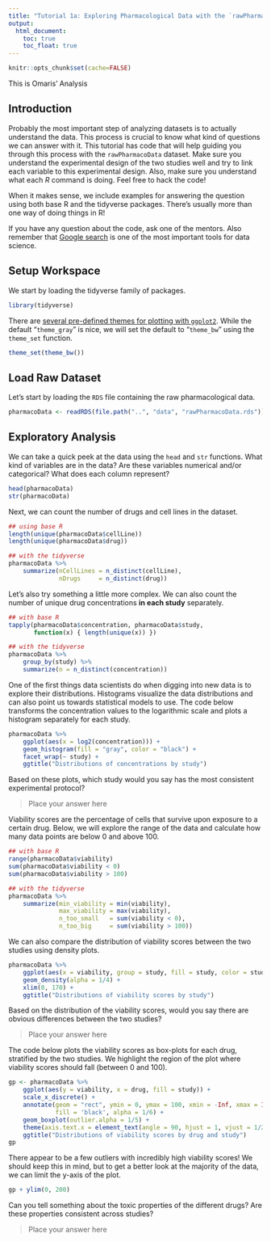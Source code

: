 ```yaml
---
title: "Tutorial 1a: Exploring Pharmacological Data with the `rawPharmacoData` Dataset"
output:
  html_document:
    toc: true
    toc_float: true
---
```


```r
knitr::opts_chunk$set(cache=FALSE)
```
This is Omaris' Analysis

## Introduction

Probably the most important step of analyzing datasets is to actually understand 
the data. This process is crucial to know what kind of questions we can 
answer with it. This tutorial has code that will help guiding 
you through this process with the `rawPharmacoData` dataset.
Make sure you understand the experimental design of the
two studies well and try to link each variable to this experimental design.
Also, make sure you understand what each *R* command is doing.
Feel free to hack the code!

When it makes sense, we include examples for answering the question using
both base R and the tidyverse packages. There's usually more than one way of
doing things in R!

If you have any question about the code, ask one of the mentors.
Also remember that [Google search](https://www.google.com) is one of the most important tools
for data science. 

## Setup Workspace

We start by loading the tidyverse family of packages.

```r
library(tidyverse)
```

There are [several pre-defined themes for plotting with `ggplot2`](https://ggplot2.tidyverse.org/reference/ggtheme.html). 
While the default "`theme_gray`" is nice, we will set the default to "`theme_bw`" using the `theme_set` function.

```r
theme_set(theme_bw())
```

## Load Raw Dataset

Let's start by loading the `RDS` file containing the raw pharmacological data.

```r
pharmacoData <- readRDS(file.path("..", "data", "rawPharmacoData.rds"))
```

## Exploratory Analysis

We can take a quick peek at the data using the `head` and `str` functions.
What kind of variables are in the data? Are these variables numerical and/or categorical?
What does each column represent?

```r
head(pharmacoData)
str(pharmacoData)
```

Next, we can count the number of drugs and cell lines in the dataset.

```r
## using base R
length(unique(pharmacoData$cellLine))
length(unique(pharmacoData$drug))

## with the tidyverse
pharmacoData %>%
    summarize(nCellLines = n_distinct(cellLine),
              nDrugs     = n_distinct(drug))
```

Let's also try something a little more complex.
We can also count the number of unique drug concentrations
**in each study** separately.

```r
## with base R
tapply(pharmacoData$concentration, pharmacoData$study,
       function(x) { length(unique(x)) })

## with the tidyverse
pharmacoData %>%
    group_by(study) %>%
    summarize(n = n_distinct(concentration))
```

One of the first things data scientists do when
digging into new data is to explore their distributions. 
Histograms visualize the data distributions and can also point us towards statistical 
models to use. The code below  transforms the concentration values to the logarithmic scale
and plots a histogram separately for each study. 

```r
pharmacoData %>%
    ggplot(aes(x = log2(concentration))) +
    geom_histogram(fill = "gray", color = "black") +
    facet_wrap(~ study) +
    ggtitle("Distributions of concentrations by study")
```

Based on these plots, which study would you say has the most consistent
experimental protocol?

> Place your answer here

Viability scores are the percentage
of cells that survive upon exposure to a certain drug.
Below, we will explore the range of the data and calculate how
many data points are below 0 and above 100.

```r
## with base R
range(pharmacoData$viability)
sum(pharmacoData$viability < 0)
sum(pharmacoData$viability > 100)

## with the tidyverse
pharmacoData %>%
    summarize(min_viability = min(viability),
              max_viability = max(viability),
              n_too_small   = sum(viability < 0),
              n_too_big     = sum(viability > 100))
```

We can also compare the distribution of viability scores between 
the two studies using density plots.

```r
pharmacoData %>%
    ggplot(aes(x = viability, group = study, fill = study, color = study)) +
    geom_density(alpha = 1/4) +
    xlim(0, 170) +
    ggtitle("Distributions of viability scores by study")
```

Based on the distribution of the viability scores, would you say there
are obvious differences between the two studies?

> Place your answer here

The code below plots the viability scores as box-plots for each drug,
stratified by the two studies. We highlight the region of the plot
where viability scores should fall (between 0 and 100).

```r
gp <- pharmacoData %>%
    ggplot(aes(y = viability, x = drug, fill = study)) +
    scale_x_discrete() + 
    annotate(geom = "rect", ymin = 0, ymax = 100, xmin = -Inf, xmax = Inf,
             fill = 'black', alpha = 1/6) +
    geom_boxplot(outlier.alpha = 1/5) +
    theme(axis.text.x = element_text(angle = 90, hjust = 1, vjust = 1/2)) +
    ggtitle("Distributions of viability scores by drug and study")
gp
```

There appear to be a few outliers with incredibly high viability scores!
We should keep this in mind, but to get a better look at the majority of the
data, we can limit the y-axis of the plot.

```r
gp + ylim(0, 200)
```

Can you tell something about the toxic properties of the different 
drugs? Are these properties consistent across studies?

> Place your answer here
